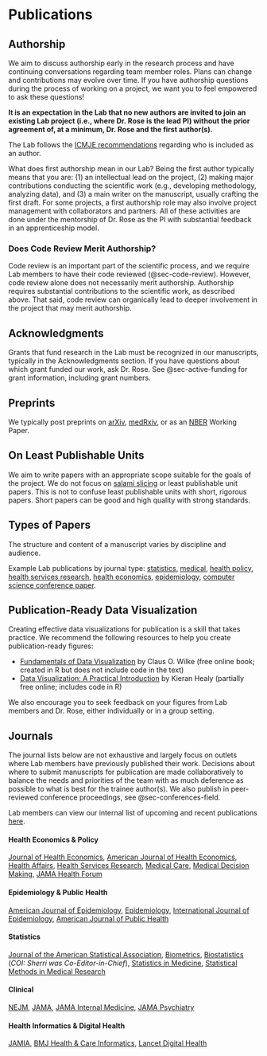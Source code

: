 # Publications

## Authorship

We aim to discuss authorship early in the research process and have continuing conversations regarding team member roles. Plans can change and contributions may evolve over time. If you have authorship questions during the process of working on a project, we want you to feel empowered to ask these questions!

**It is an expectation in the Lab that no new authors are invited to join an existing Lab project (i.e., where Dr. Rose is the lead PI) without the prior agreement of, at a minimum, Dr. Rose and the first author(s).**

The Lab follows the [ICMJE recommendations](http://www.icmje.org/recommendations/browse/roles-and-responsibilities/defining-the-role-of-authors-and-contributors.html) regarding who is included as an author.

What does first authorship mean in our Lab? Being the first author typically means that you are: (1) an intellectual lead on the project, (2) making major contributions conducting the scientific work (e.g., developing methodology, analyzing data), and (3) a main writer on the manuscript, usually crafting the first draft. For some projects, a first authorship role may also involve project management with collaborators and partners. All of these activities are done under the mentorship of Dr. Rose as the PI with substantial feedback in an apprenticeship model.

### Does Code Review Merit Authorship?

Code review is an important part of the scientific process, and we require Lab members to have their code reviewed (@sec-code-review). However, code review alone does not necessarily merit authorship. Authorship requires substantial contributions to the scientific work, as described above. That said, code review can organically lead to deeper involvement in the project that may merit authorship.

## Acknowledgments

Grants that fund research in the Lab must be recognized in our manuscripts, typically in the Acknowledgments section. If you have questions about which grant funded our work, ask Dr. Rose. See @sec-active-funding for grant information, including grant numbers.

## Preprints

We typically post preprints on [arXiv](https://arxiv.org/), [medRxiv](https://www.medrxiv.org/), or as an [NBER](https://www.nber.org/) Working Paper.

## On Least Publishable Units

We aim to write papers with an appropriate scope suitable for the goals of the project. We do not focus on [salami slicing](https://academic.oup.com/ije/article/49/1/281/5570871) or least publishable unit papers. This is not to confuse least publishable units with short, rigorous papers. Short papers can be good and high quality with strong standards.

## Types of Papers

The structure and content of a manuscript varies by discipline and audience.

Example Lab publications by journal type: [statistics](https://onlinelibrary.wiley.com/doi/10.1111/biom.13863), [medical](https://jamanetwork.com/journals/jamapsychiatry/fullarticle/2765490?guestAccessKey=8e0d777c-ac53-47e9-9387-722b788058a2&utm_campaign=author_alert-jamanetwork&utm_content=author-author_engagement&utm_medium=email&utm_source=jps&utm_term=1m), [health policy](https://www.healthaffairs.org/doi/full/10.1377/hlthaff.2015.1026), [health services research](https://onlinelibrary.wiley.com/doi/10.1111/1475-6773.13046), [health economics](https://www.journals.uchicago.edu/doi/10.1086/716199), [epidemiology](https://academic.oup.com/aje/article/185/1/65/2662306), [computer science conference paper](https://proceedings.mlr.press/v180/chapfuwa22a.html).

## Publication-Ready Data Visualization

Creating effective data visualizations for publication is a skill that takes practice. We recommend the following resources to help you create publication-ready figures:

- [Fundamentals of Data Visualization](https://clauswilke.com/dataviz/) by Claus O. Wilke (free online book; created in R but does not include code in the text)
- [Data Visualization: A Practical Introduction](https://socviz.co/) by Kieran Healy (partially free online; includes code in R)

We also encourage you to seek feedback on your figures from Lab members and Dr. Rose, either individually or in a group setting.

## Journals

The journal lists below are not exhaustive and largely focus on outlets where Lab members have previously published their work. Decisions about where to submit manuscripts for publication are made collaboratively to balance the needs and priorities of the team with as much deference as possible to what is best for the trainee author(s). We also publish in peer-reviewed conference proceedings, see @sec-conferences-field.

Lab members can view our internal list of upcoming and recent publications [here](https://github.com/StanfordHPDS/publications).

#### Health Economics & Policy {.unnumbered}

[Journal of Health Economics](https://www.journals.elsevier.com/journal-of-health-economics), [American Journal of Health Economics](https://www.journals.uchicago.edu/toc/ajhe/current), [Health Affairs](https://www.healthaffairs.org/), [Health Services Research](https://www.hsr.org/), [Medical Care](https://journals.lww.com/lww-medicalcare/pages/default.aspx), [Medical Decision Making](https://journals.sagepub.com/home/mdm),  [JAMA Health Forum](https://jamanetwork.com/journals/jama-health-forum)

#### Epidemiology & Public Health {.unnumbered}

[American Journal of Epidemiology](https://academic.oup.com/aje), [Epidemiology](https://journals.lww.com/epidem/pages/default.aspx), [International Journal of Epidemiology](https://academic.oup.com/ije), [American Journal of Public Health](https://ajph.aphapublications.org/)

#### Statistics {.unnumbered}

[Journal of the American Statistical Association](https://www.tandfonline.com/toc/uasa20/current), [Biometrics](https://onlinelibrary.wiley.com/journal/15410420), [Biostatistics](https://academic.oup.com/biostatistics) (_COI: Sherri was Co-Editor-in-Chief_), [Statistics in Medicine](https://onlinelibrary.wiley.com/journal/10970258), [Statistical Methods in Medical Research](https://journals.sagepub.com/home/smm)

#### Clinical {.unnumbered}

[NEJM](https://www.nejm.org/), [JAMA](https://jamanetwork.com/), [JAMA Internal Medicine](https://jamanetwork.com/journals/jamainternalmedicine), [JAMA Psychiatry](https://jamanetwork.com/journals/jamapsychiatry)

#### Health Informatics & Digital Health {.unnumbered}

[JAMIA](https://academic.oup.com/jamia), [BMJ Health & Care Informatics](https://informatics.bmj.com/), [Lancet Digital Health](https://www.thelancet.com/journals/landig/home)

